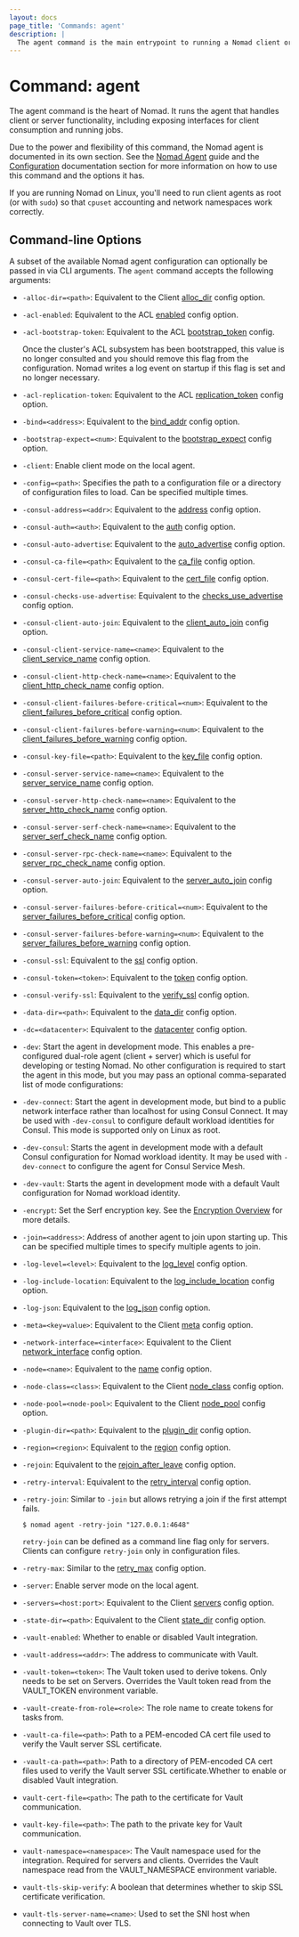 ```yaml
---
layout: docs
page_title: 'Commands: agent'
description: |
  The agent command is the main entrypoint to running a Nomad client or server.
---
```


# Command: agent

The agent command is the heart of Nomad. It runs the agent that handles client
or server functionality, including exposing interfaces for client consumption
and running jobs.

Due to the power and flexibility of this command, the Nomad agent is documented
in its own section. See the [Nomad Agent] guide and the [Configuration]
documentation section for more information on how to use this command and the
options it has.

<Highlight title="">

If you are running Nomad on Linux, you'll need to run client agents as root (or
with `sudo`) so that `cpuset` accounting and network namespaces work correctly.

</Highlight>

## Command-line Options

A subset of the available Nomad agent configuration can optionally be passed in
via CLI arguments. The `agent` command accepts the following arguments:

- `-alloc-dir=<path>`: Equivalent to the Client [alloc_dir][] config
  option.

- `-acl-enabled`: Equivalent to the ACL [enabled][] config option.

- `-acl-bootstrap-token`: Equivalent to the ACL [bootstrap_token][] config.

  <Note>
  Once the cluster's ACL subsystem has been bootstrapped, this value is no longer
  consulted and you should remove this flag from the configuration. Nomad
  writes a log event on startup if this flag is set and no longer necessary.
  </Note>

- `-acl-replication-token`: Equivalent to the ACL [replication_token][] config
  option.

- `-bind=<address>`: Equivalent to the [bind_addr][] config option.

- `-bootstrap-expect=<num>`: Equivalent to the
  [bootstrap_expect][] config option.

- `-client`: Enable client mode on the local agent.

- `-config=<path>`: Specifies the path to a configuration file or a directory of
  configuration files to load. Can be specified multiple times.

- `-consul-address=<addr>`: Equivalent to the [address][] config option.

- `-consul-auth=<auth>`: Equivalent to the [auth][] config option.

- `-consul-auto-advertise`: Equivalent to the [auto_advertise][] config option.

- `-consul-ca-file=<path>`: Equivalent to the [ca_file][] config option.

- `-consul-cert-file=<path>`: Equivalent to the [cert_file][] config option.

- `-consul-checks-use-advertise`: Equivalent to the [checks_use_advertise][]
  config option.

- `-consul-client-auto-join`: Equivalent to the [client_auto_join][] config
  option.

- `-consul-client-service-name=<name>`: Equivalent to the [client_service_name][]
  config option.

- `-consul-client-http-check-name=<name>`: Equivalent to the
  [client_http_check_name][] config option.

- `-consul-client-failures-before-critical=<num>`: Equivalent to the
  [client_failures_before_critical][] config option.

- `-consul-client-failures-before-warning=<num>`: Equivalent to the
  [client_failures_before_warning][] config option.

- `-consul-key-file=<path>`: Equivalent to the [key_file][] config option.

- `-consul-server-service-name=<name>`: Equivalent to the [server_service_name][]
  config option.

- `-consul-server-http-check-name=<name>`: Equivalent to the
  [server_http_check_name][] config option.

- `-consul-server-serf-check-name=<name>`: Equivalent to the
  [server_serf_check_name][] config option.

- `-consul-server-rpc-check-name=<name>`: Equivalent to the
  [server_rpc_check_name][] config option.

- `-consul-server-auto-join`: Equivalent to the [server_auto_join][] config
  option.

- `-consul-server-failures-before-critical=<num>`: Equivalent to the
  [server_failures_before_critical][] config option.

- `-consul-server-failures-before-warning=<num>`: Equivalent to the
  [server_failures_before_warning][] config option.

- `-consul-ssl`: Equivalent to the [ssl][] config option.

- `-consul-token=<token>`: Equivalent to the [token][] config option.

- `-consul-verify-ssl`: Equivalent to the [verify_ssl][] config option.

- `-data-dir=<path>`: Equivalent to the [data_dir][] config option.

- `-dc=<datacenter>`: Equivalent to the [datacenter][] config option.

- `-dev`: Start the agent in development mode. This enables a pre-configured
  dual-role agent (client + server) which is useful for developing or testing
  Nomad. No other configuration is required to start the agent in this mode,
  but you may pass an optional comma-separated list of mode configurations:

- `-dev-connect`: Start the agent in development mode, but bind to a public
  network interface rather than localhost for using Consul Connect. It may be
  used with `-dev-consul` to configure default workload identities for Consul.
  This mode is supported only on Linux as root.

- `-dev-consul`: Starts the agent in development mode with a default Consul
  configuration for Nomad workload identity. It may be used with `-dev-connect`
  to configure the agent for Consul Service Mesh.

- `-dev-vault`: Starts the agent in development mode with a default Vault
  configuration for Nomad workload identity.

- `-encrypt`: Set the Serf encryption key. See the [Encryption Overview][] for
  more details.

- `-join=<address>`: Address of another agent to join upon starting up. This can
  be specified multiple times to specify multiple agents to join.

- `-log-level=<level>`: Equivalent to the [log_level][] config option.

- `-log-include-location`: Equivalent to the [log_include_location][] config option.

- `-log-json`: Equivalent to the [log_json][] config option.

- `-meta=<key=value>`: Equivalent to the Client [meta][] config option.

- `-network-interface=<interface>`: Equivalent to the Client
  [network_interface][] config option.

- `-node=<name>`: Equivalent to the [name][] config option.

- `-node-class=<class>`: Equivalent to the Client [node_class][]
  config option.

- `-node-pool=<node-pool>`: Equivalent to the Client [node_pool][]
  config option.

- `-plugin-dir=<path>`: Equivalent to the [plugin_dir][] config option.

- `-region=<region>`: Equivalent to the [region][] config option.

- `-rejoin`: Equivalent to the [rejoin_after_leave][] config option.

- `-retry-interval`: Equivalent to the [retry_interval][] config option.

- `-retry-join`: Similar to `-join` but allows retrying a join if the first
  attempt fails.

  ```shell-session
  $ nomad agent -retry-join "127.0.0.1:4648"
  ```

  `retry-join` can be defined as a command line flag only for servers. Clients
  can configure `retry-join` only in configuration files.

- `-retry-max`: Similar to the [retry_max][] config option.

- `-server`: Enable server mode on the local agent.

- `-servers=<host:port>`: Equivalent to the Client [servers][] config
  option.

- `-state-dir=<path>`: Equivalent to the Client [state_dir][] config
  option.

- `-vault-enabled`: Whether to enable or disabled Vault integration.

- `-vault-address=<addr>`: The address to communicate with Vault.

- `-vault-token=<token>`: The Vault token used to derive tokens. Only needs to
  be set on Servers. Overrides the Vault token read from the VAULT_TOKEN
  environment variable.

- `-vault-create-from-role=<role>`: The role name to create tokens for tasks
  from.

- `-vault-ca-file=<path>`: Path to a PEM-encoded CA cert file used to verify the
  Vault server SSL certificate.

- `-vault-ca-path=<path>`: Path to a directory of PEM-encoded CA cert files used
  to verify the Vault server SSL certificate.Whether to enable or disabled Vault
  integration.

- `vault-cert-file=<path>`: The path to the certificate for Vault communication.

- `vault-key-file=<path>`: The path to the private key for Vault communication.

- `vault-namespace=<namespace>`: The Vault namespace used for the integration.
  Required for servers and clients. Overrides the Vault namespace read from the
  VAULT_NAMESPACE environment variable.

- `vault-tls-skip-verify`: A boolean that determines whether to skip SSL
  certificate verification.

- `vault-tls-server-name=<name>`: Used to set the SNI host when connecting to
  Vault over TLS.

[address]: /nomad/docs/configuration/consul#address
[alloc_dir]: /nomad/docs/configuration/client#alloc_dir
[auth]: /nomad/docs/configuration/consul#auth
[auto_advertise]: /nomad/docs/configuration/consul#auto_advertise
[bind_addr]: /nomad/docs/configuration#bind_addr
[bootstrap_expect]: /nomad/docs/configuration/server#bootstrap_expect
[bootstrap_token]: /nomad/docs/configuration/acl#bootstrap_token
[ca_file]: /nomad/docs/configuration/consul#ca_file
[cert_file]: /nomad/docs/configuration/consul#cert_file
[checks_use_advertise]: /nomad/docs/configuration/consul#checks_use_advertise
[client_auto_join]: /nomad/docs/configuration/consul#client_auto_join
[client_http_check_name]: /nomad/docs/configuration/consul#client_http_check_name
[client_failures_before_critical]: /nomad/docs/configuration/consul#client_failures_before_critical
[client_failures_before_warning]: /nomad/docs/configuration/consul#client_failures_before_warning
[server_failures_before_critical]: /nomad/docs/configuration/consul#server_failures_before_critical
[server_failures_before_warning]: /nomad/docs/configuration/consul#server_failures_before_warning
[client_service_name]: /nomad/docs/configuration/consul#client_service_name
[configuration]: /nomad/docs/configuration
[data_dir]: /nomad/docs/configuration#data_dir
[datacenter]: /nomad/docs/configuration#datacenter
[enabled]: /nomad/docs/configuration/acl#enabled
[encryption overview]: /nomad/tutorials/transport-security/security-gossip-encryption
[key_file]: /nomad/docs/configuration/consul#key_file
[log_include_location]: /nomad/docs/configuration#log_include_location
[log_json]: /nomad/docs/configuration#log_json
[log_level]: /nomad/docs/configuration#log_level
[meta]: /nomad/docs/configuration/client#meta
[name]: /nomad/docs/configuration#name
[network_interface]: /nomad/docs/configuration/client#network_interface
[node_class]: /nomad/docs/configuration/client#node_class
[node_pool]: /nomad/docs/configuration/client#node_pool
[nomad agent]: /nomad/docs/operations/nomad-agent
[plugin_dir]: /nomad/docs/configuration#plugin_dir
[region]: /nomad/docs/configuration#region
[rejoin_after_leave]: /nomad/docs/configuration/server#rejoin_after_leave
[replication_token]: /nomad/docs/configuration/acl#replication_token
[retry_interval]: /nomad/docs/configuration/server#retry_interval
[retry_max]: /nomad/docs/configuration/server#retry_max
[server_auto_join]: /nomad/docs/configuration/consul#server_auto_join
[server_http_check_name]: /nomad/docs/configuration/consul#server_http_check_name
[server_rpc_check_name]: /nomad/docs/configuration/consul#server_rpc_check_name
[server_serf_check_name]: /nomad/docs/configuration/consul#server_serf_check_name
[server_service_name]: /nomad/docs/configuration/consul#server_service_name
[servers]: /nomad/docs/configuration/client#servers
[ssl]: /nomad/docs/configuration/consul#ssl
[state_dir]: /nomad/docs/configuration/client#state_dir
[token]: /nomad/docs/configuration/consul#token
[verify_ssl]: /nomad/docs/configuration/consul#verify_ssl
